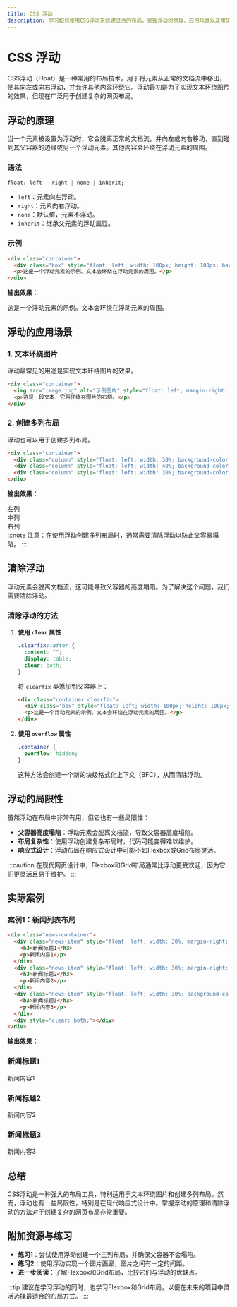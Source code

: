 ```yaml
---
title: CSS 浮动
description: 学习如何使用CSS浮动来创建灵活的布局，掌握浮动的原理、应用场景以及常见问题的解决方法。
---
```


# CSS 浮动

CSS浮动（Float）是一种常用的布局技术，用于将元素从正常的文档流中移出，使其向左或向右浮动，并允许其他内容环绕它。浮动最初是为了实现文本环绕图片的效果，但现在广泛用于创建复杂的网页布局。

## 浮动的原理

当一个元素被设置为浮动时，它会脱离正常的文档流，并向左或向右移动，直到碰到其父容器的边缘或另一个浮动元素。其他内容会环绕在浮动元素的周围。

### 语法

```css
float: left | right | none | inherit;
```

- `left`：元素向左浮动。
- `right`：元素向右浮动。
- `none`：默认值，元素不浮动。
- `inherit`：继承父元素的浮动属性。

### 示例

```html
<div class="container">
  <div class="box" style="float: left; width: 100px; height: 100px; background-color: lightblue;"></div>
  <p>这是一个浮动元素的示例。文本会环绕在浮动元素的周围。</p>
</div>
```

**输出效果：**

<div className="container">
  <div className="box" style={{ float: 'left', width: '100px', height: '100px', backgroundColor: 'lightblue' }}></div>
  <p>这是一个浮动元素的示例。文本会环绕在浮动元素的周围。</p>
</div>

## 浮动的应用场景

### 1. 文本环绕图片

浮动最常见的用途是实现文本环绕图片的效果。

```html
<div class="container">
  <img src="image.jpg" alt="示例图片" style="float: left; margin-right: 10px;">
  <p>这是一段文本，它将环绕在图片的右侧。</p>
</div>
```

### 2. 创建多列布局

浮动也可以用于创建多列布局。

```html
<div class="container">
  <div class="column" style="float: left; width: 30%; background-color: lightblue;">左列</div>
  <div class="column" style="float: left; width: 40%; background-color: lightgreen;">中列</div>
  <div class="column" style="float: left; width: 30%; background-color: lightcoral;">右列</div>
</div>
```

**输出效果：**

<div className="container">
  <div className="column" style={{ float: 'left', width: '30%', backgroundColor: 'lightblue' }}>左列</div>
  <div className="column" style={{ float: 'left', width: '40%', backgroundColor: 'lightgreen' }}>中列</div>
  <div className="column" style={{ float: 'left', width: '30%', backgroundColor: 'lightcoral' }}>右列</div>
</div>
:::note
注意：在使用浮动创建多列布局时，通常需要清除浮动以防止父容器塌陷。
:::

## 清除浮动

浮动元素会脱离文档流，这可能导致父容器的高度塌陷。为了解决这个问题，我们需要清除浮动。

### 清除浮动的方法

1. **使用 `clear` 属性**

   ```css
   .clearfix::after {
     content: "";
     display: table;
     clear: both;
   }
   ```

   将 `clearfix` 类添加到父容器上：

   ```html
   <div class="container clearfix">
     <div class="box" style="float: left; width: 100px; height: 100px; background-color: lightblue;"></div>
     <p>这是一个浮动元素的示例。文本会环绕在浮动元素的周围。</p>
   </div>
   ```

2. **使用 `overflow` 属性**

   ```css
   .container {
     overflow: hidden;
   }
   ```

   这种方法会创建一个新的块级格式化上下文（BFC），从而清除浮动。

## 浮动的局限性

虽然浮动在布局中非常有用，但它也有一些局限性：

- **父容器高度塌陷**：浮动元素会脱离文档流，导致父容器高度塌陷。
- **布局复杂性**：使用浮动创建复杂布局时，代码可能变得难以维护。
- **响应式设计**：浮动布局在响应式设计中可能不如Flexbox或Grid布局灵活。

:::caution
在现代网页设计中，Flexbox和Grid布局通常比浮动更受欢迎，因为它们更灵活且易于维护。
:::

## 实际案例

### 案例1：新闻列表布局

```html
<div class="news-container">
  <div class="news-item" style="float: left; width: 30%; margin-right: 3%; background-color: lightblue;">
    <h3>新闻标题1</h3>
    <p>新闻内容1</p>
  </div>
  <div class="news-item" style="float: left; width: 30%; margin-right: 3%; background-color: lightgreen;">
    <h3>新闻标题2</h3>
    <p>新闻内容2</p>
  </div>
  <div class="news-item" style="float: left; width: 30%; background-color: lightcoral;">
    <h3>新闻标题3</h3>
    <p>新闻内容3</p>
  </div>
  <div style="clear: both;"></div>
</div>
```

**输出效果：**
<div className="news-container">
  <div className="news-item" style={{ float: 'left', width: '30%', marginRight: '3%', backgroundColor: 'lightblue' }}>
    <h3>新闻标题1</h3>
    <p>新闻内容1</p>
  </div>
  <div className="news-item" style={{ float: 'left', width: '30%', marginRight: '3%', backgroundColor: 'lightgreen' }}>
    <h3>新闻标题2</h3>
    <p>新闻内容2</p>
  </div>
  <div className="news-item" style={{ float: 'left', width: '30%', backgroundColor: 'lightcoral' }}>
    <h3>新闻标题3</h3>
    <p>新闻内容3</p>
  </div>
  <div style={{ clear: 'both' }}></div>
</div>

## 总结

CSS浮动是一种强大的布局工具，特别适用于文本环绕图片和创建多列布局。然而，浮动也有一些局限性，特别是在现代响应式设计中。掌握浮动的原理和清除浮动的方法对于创建复杂的网页布局非常重要。

## 附加资源与练习

- **练习1**：尝试使用浮动创建一个三列布局，并确保父容器不会塌陷。
- **练习2**：使用浮动实现一个图片画廊，图片之间有一定的间距。
- **进一步阅读**：了解Flexbox和Grid布局，比较它们与浮动的优缺点。

:::tip
建议在学习浮动的同时，也学习Flexbox和Grid布局，以便在未来的项目中灵活选择最适合的布局方式。
:::